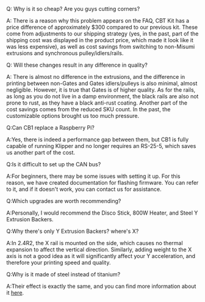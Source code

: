 Q: Why is it so cheap? Are you guys cutting corners?

A: There is a reason why this problem appears on the FAQ, CBT Kit has a price difference of approximately $300 compared to our previous kit. These come from adjustments to our shipping strategy (yes, in the past, part of the shipping cost was displayed in the product price, which made it look like it was less expensive), as well as cost savings from switching to non-Misumi extrusions and synchronous pulley/idlers/rails.

Q: Will these changes result in any difference in quality?

A: There is almost no difference in the extrusions, and the difference in printing between non-Gates and Gates idlers/pulleys is also minimal, almost negligible. However, it is true that Gates is of higher quality. As for the rails, as long as you do not live in a damp environment, the black rails are also not prone to rust, as they have a black anti-rust coating. Another part of the cost savings comes from the reduced SKU count. In the past, the customizable options brought us too much pressure.

Q:Can CB1 replace a Raspberry Pi?

A:Yes, there is indeed a performance gap between them, but CB1 is fully capable of running Klipper and no longer requires an RS-25-5, which saves us another part of the cost.

Q:Is it difficult to set up the CAN bus?

A:For beginners, there may be some issues with setting it up. For this reason, we have created documentation for flashing firmware. You can refer to it, and if it doesn't work, you can contact us for assistance.

Q:Which upgrades are worth recommending?

A:Personally, I would recommend the Disco Stick, 800W Heater, and Steel Y Extrusion Backers.

Q:Why there's only Y Extrusion Backers? where's X?

A:In 2.4R2, the X rail is mounted on the side, which causes no thermal expansion to affect the vertical direction. Similarly, adding weight to the X axis is not a good idea as it will significantly affect your Y acceleration, and therefore your printing speed and quality.

Q:Why is it made of steel instead of titanium?

A:Their effect is exactly the same, and you can find more information about it [here](https://github.com/tanaes/whopping_Voron_mods/tree/main/extrusion_backers).



